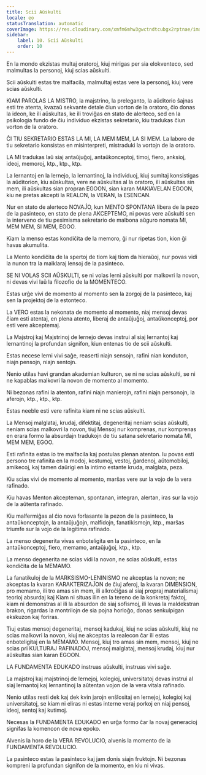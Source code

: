 ```yaml
---
title: Scii Aŭskulti
locale: eo
statusTranslation: automatic
coverImage: https://res.cloudinary.com/xmfm6mhw3gwctndtcubgx2rptnae/image/upload/v1740337243/small_cover_educacion_fundamental_a051170f1c.webp
sidebar:
    label: 10. Scii Aŭskulti
    order: 10
---
```

En la mondo ekzistas multaj oratoroj, kiuj mirigas per sia elokventeco, sed malmultas la personoj, kiuj scias aŭskulti.

Scii aŭskulti estas tre malfacila, malmultaj estas vere la personoj, kiuj vere scias aŭskulti.

KIAM PAROLAS LA MISTRO, la majstrino, la preleganto, la aŭditorio ŝajnas esti tre atenta, kvazaŭ sekvante detale ĉiun vorton de la oratoro, ĉio donas la ideon, ke ili aŭskultas, ke ili troviĝas en stato de alerteco, sed en la psikologia fundo de ĉiu individuo ekzistas sekretario, kiu tradukas ĉiun vorton de la oratoro.

ĈI TIU SEKRETARIO ESTAS LA MI, LA MEM MEM, LA SI MEM. La laboro de tiu sekretario konsistas en misinterpreti, mistraduki la vortojn de la oratoro.

LA MI tradukas laŭ siaj antaŭjuĝoj, antaŭkonceptoj, timoj, fiero, anksioj, ideoj, memoroj, ktp., ktp., ktp.

La lernantoj en la lernejo, la lernantinoj, la individuoj, kiuj sumitaj konsistigas la aŭditorion, kiu aŭskultas, vere ne aŭskultas al la oratoro, ili aŭskultas sin mem, ili aŭskultas sian propran EGOON, sian karan MAKIAVELAN EGOON, kiu ne pretas akcepti la REALON, la VERAN, la ESENCAN.

Nur en stato de alerteco NOVAĴO, kun MENTO SPONTANA libera de la pezo de la pasinteco, en stato de plena AKCEPTEMO, ni povas vere aŭskulti sen la interveno de tiu pesimisma sekretario de malbona aŭguro nomata MI, MEM MEM, SI MEM, EGOO.

Kiam la menso estas kondiĉita de la memoro, ĝi nur ripetas tion, kion ĝi havas akumulita.

La Mento kondiĉita de la spertoj de tiom kaj tiom da hieraŭoj, nur povas vidi la nunon tra la malklaraj lensoj de la pasinteco.

SE NI VOLAS SCII AŬSKULTI, se ni volas lerni aŭskulti por malkovri la novon, ni devas vivi laŭ la filozofio de la MOMENTECO.

Estas urĝe vivi de momento al momento sen la zorgoj de la pasinteco, kaj sen la projektoj de la estonteco.

La VERO estas la nekonata de momento al momento, niaj mensoj devas ĉiam esti atentaj, en plena atento, liberaj de antaŭjuĝoj, antaŭkonceptoj, por esti vere akceptemaj.

La Majstroj kaj Majstrinoj de lernejo devas instrui al siaj lernantoj kaj lernantinoj la profundan signifon, kiun entenas tio de scii aŭskulti.

Estas necese lerni vivi saĝe, reaserti niajn sensojn, rafini nian konduton, niajn pensojn, niajn sentojn.

Nenio utilas havi grandan akademian kulturon, se ni ne scias aŭskulti, se ni ne kapablas malkovri la novon de momento al momento.

Ni bezonas rafini la atenton, rafini niajn manierojn, rafini niajn personojn, la aferojn, ktp., ktp., ktp.

Estas neeble esti vere rafinita kiam ni ne scias aŭskulti.

La Mensoj malglataj, krudaj, difektitaj, degeneritaj neniam scias aŭskulti, neniam scias malkovri la novon, tiuj Mensoj nur komprenas, nur komprenas en erara formo la absurdajn tradukojn de tiu satana sekretario nomata MI, MEM MEM, EGOO.

Esti rafinita estas io tre malfacila kaj postulas plenan atenton. Iu povas esti persono tre rafinita en la modoj, kostumoj, vestoj, ĝardenoj, aŭtomobiloj, amikecoj, kaj tamen daŭrigi en la intimo estante kruda, malglata, peza.

Kiu scias vivi de momento al momento, marŝas vere sur la vojo de la vera rafinado.

Kiu havas Menton akcepteman, spontanan, integran, alertan, iras sur la vojo de la aŭtenta rafinado.

Kiu malfermiĝas al ĉio nova forlasante la pezon de la pasinteco, la antaŭkonceptojn, la antaŭjuĝojn, malfidojn, fanatikismojn, ktp., marŝas triumfe sur la vojo de la legitima rafinado.

La menso degenerita vivas enboteligita en la pasinteco, en la antaŭkonceptoj, fiero, memamo, antaŭjuĝoj, ktp., ktp.

La menso degenerita ne scias vidi la novon, ne scias aŭskulti, estas kondiĉita de la MEMAMO.

La fanatikuloj de la MARKSISMO-LENINISMO ne akceptas la novon; ne akceptas la kvaran KARAKTERIZAĴON de ĉiuj aferoj, la kvaran DIMENSION, pro memamo, ili tro amas sin mem, ili alkroĉiĝas al siaj propraj materialismaj teorioj absurdaj kaj Kiam ni situas ilin en la tereno de la konkretaj faktoj, kiam ni demonstras al ili la absurdon de siaj sofismoj, ili levas la maldekstran brakon, rigardas la montrilojn de sia pojna horloĝo, donas senkulpigan ekskuzon kaj foriras.

Tiuj estas mensoj degeneritaj, mensoj kadukaj, kiuj ne scias aŭskulti, kiuj ne scias malkovri la novon, kiuj ne akceptas la realecon ĉar ili estas enboteligitaj en la MEMAMO. Mensoj, kiuj tro amas sin mem, mensoj, kiuj ne scias pri KULTURAJ RAFINADOJ, mensoj malglataj, mensoj krudaj, kiuj nur aŭskultas sian karan EGOON.

LA FUNDAMENTA EDUKADO instruas aŭskulti, instruas vivi saĝe.

La majstroj kaj majstrinoj de lernejoj, kolegioj, universitatoj devas instrui al siaj lernantoj kaj lernantinoj la aŭtentan vojon de la vera vitala rafinado.

Nenio utilas resti dek kaj dek kvin jarojn enŝlositaj en lernejoj, kolegioj kaj universitatoj, se kiam ni eliras ni estas interne veraj porkoj en niaj pensoj, ideoj, sentoj kaj kutimoj.

Necesas la FUNDAMENTA EDUKADO en urĝa formo ĉar la novaj generacioj signifas la komencon de nova epoko.

Alvenis la horo de la VERA REVOLUCIO, alvenis la momento de la FUNDAMENTA REVOLUCIO.

La pasinteco estas la pasinteco kaj jam donis siajn fruktojn. Ni bezonas kompreni la profundan signifon de la momento, en kiu ni vivas.

